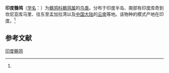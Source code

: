 {{Speciesbox
| status = LC
| status_system = IUCN3.1
| status_ref = <ref>BirdLife International. 2012. [http://www.iucnredlist.org/details/106008406/0 ''Motacilla madaraspatensis''.] {{Wayback|url=http://www.iucnredlist.org/details/106008406/0 |date=20131013215507 }} In: IUCN 2012. IUCN Red List of Threatened Species. Version 2012.2. Downloaded on 3 June 2013.</ref>
| image = Motacilla maderaspatensis -Pashan Lake, Pune, Maharashtra, India-8.jpg
| image_caption = [[File:Motacilla_maderaspatensis.ogg|thumb]]
| genus = Motacilla
| species = maderaspatensis
| authority = [[Johann_Friedrich_Gmelin|Gmelin]], 1789<ref name='id2641'>{{cite web| url =http://www.bioinfo.cn/db05/BjdwSpecies.php?action=view&id=2641| title =印度鶺鸰| work =《中国动物物种编目数据库》| publisher =中国科学院微生物研究所| author =中国科学院动物研究所| accessdate =2009-04-04| deadurl =yes| archiveurl =https://web.archive.org/web/20160305045124/http://www.bioinfo.cn/db05/BjdwSpecies.php?action=view&id=2641| archivedate =2016-03-05}}</ref>
| synonyms = ''Motacilla madaraspatensis'' <small>lapsus</small><br/>''Motacilla lugubris maderaspatensis''<br/>''Motacilla picata''<ref>{{Cite journal|url=https://archive.org/stream/madrasjournalli00browgoog#page/n24/mode/1up|author=Jerdon, TC |year=1840|title= Catalogue of the birds of the peninsula of India, arranged according to the modern system of classification; with brief notes on their habits and geographical distribution, and description of new, doubtful and imperfectly described specimens|journal= Madras Jour. Lit. Sc.|volume=11|pages=1–38}}</ref><br/>''Motacilla maderaspatana''<ref>{{Cite book|page=137|url=https://archive.org/stream/catalogueofbirds00asia#page/136/mode/1up|title=Catalogue of the birds in the Museum Asiatic Society|author=Blyth, Edward|year=1819|publisher=The Asiatic Society}}</ref><br/>''Motacilla maderas''<ref>{{Cite book|url=https://archive.org/stream/p2generalzoology10shawuoft#page/548/mode/1up/| author=Stephens, JF|year= 1817| title= General zoology. Volume 10. Part 2. Birds|page=548|publisher=Privately published, London}}</ref>
| range_map = MotacillaMaderaspatensisMap.svg
| range_map_caption = Year-round range (green), non-breeding visitor (blue)
}}
'''印度鶺鸰'''（[[学名|学名]]：{{lang|la|''Motacilla maderaspatensis''}}）为[[鶺鸰科|鶺鸰科]][[鶺鸰属|鶺鸰属]]的[[鸟类|鸟类]]。分布于印度半岛、南部有印度库奇到坎尼亚库马里、往东至孟加拉湾以及[[中国大陆|中国大陆]]的[[云南|云南]]等地。该物种的模式产地在印度。<ref name='id2641'/>

== 参考文献 ==
{{reflist}}
{{Taxonbar|from=Q1583749}}

[[Category:鶺鸰属|印度鶺鸰]]


{{Passeriformes-stub}}